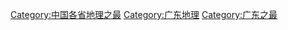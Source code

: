 [[Category:中国各省地理之最|Category:中国各省地理之最]]
[[Category:广东地理|Category:广东地理]]
[[Category:广东之最|Category:广东之最]]